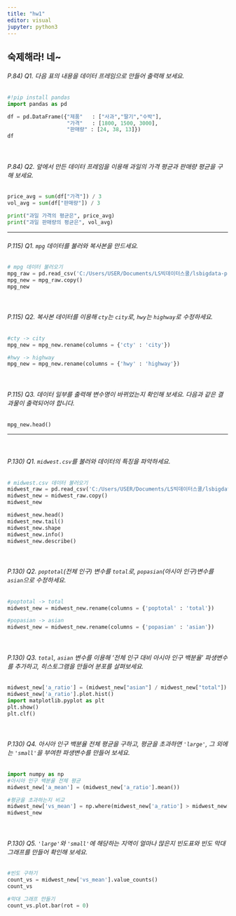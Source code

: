 ```yaml
---
title: "hw1"
editor: visual
jupyter: python3
---
```


## 숙제해라! 네~

###### P.84) Q1. 다음 표의 내용을 데이터 프레임으로 만들어 출력해 보세요.
```python
#!pip install pandas
import pandas as pd

df = pd.DataFrame({"제품"   : ["사과","딸기","수박"],
                   "가격"   : [1800, 1500, 3000],
                   "판매량" : [24, 38, 13]})
df

```
</br>

###### P.84) Q2. 앞에서 만든 데이터 프레임을 이용해 과일의 가격 평균과 판매량 평균을 구해 보세요.
```python
price_avg = sum(df["가격"]) / 3
vol_avg = sum(df["판매량"]) / 3

print("과일 가격의 평균은", price_avg)
print("과일 판매량의 평균은", vol_avg)
```
---

###### P.115) Q1. `mpg` 데이터를 불러와 복사본을 만드세요.
```python
# mpg 데이터 불러오기
mpg_raw = pd.read_csv('C:/Users/USER/Documents/LS빅데이터스쿨/lsbigdata-project1/data/mpg.csv')
mpg_new = mpg_raw.copy()
mpg_new
```

</br>

###### P.115) Q2. 복사본 데이터를 이용해 `cty`는 `city`로, `hwy`는 `highway`로 수정하세요.
```python
#cty -> city
mpg_new = mpg_new.rename(columns = {'cty' : 'city'})

#hwy -> highway
mpg_new = mpg_new.rename(columns = {'hwy' : 'highway'})
```
</br>

###### P.115) Q3. 데이터 일부를 출력해 변수명이 바뀌었는지 확인해 보세요. 다음과 같은 결과물이 출력되어야 합니다.
```python
mpg_new.head()
```
---
</br>

###### P.130) Q1. `midwest.csv`를 불러와 데이터의 특징을 파악하세요.
```python
# midwest.csv 데이터 불러오기
midwest_raw = pd.read_csv('C:/Users/USER/Documents/LS빅데이터스쿨/lsbigdata-project1/data/midwest.csv')
midwest_new = midwest_raw.copy()
midwest_new

midwest_new.head()
midwest_new.tail()
midwest_new.shape
midwest_new.info()
midwest_new.describe()
```
</br>

###### P.130) Q2. `poptotal`(전체 인구) 변수를 `total`로, `popasian`(아시아 인구)변수를 `asian`으로 수정하세요.
```python
#poptotal -> total
midwest_new = midwest_new.rename(columns = {'poptotal' : 'total'})

#popasian -> asian
midwest_new = midwest_new.rename(columns = {'popasian' : 'asian'})
```

</br>

###### P.130) Q3. `total`, `asian` 변수를 이용해 '전체 인구 대비 아시아 인구 백분율' 파생변수를 추가하고, 히스토그램을 만들어 분포를 살펴보세요.
```python
midwest_new['a_ratio'] = (midwest_new["asian"] / midwest_new["total"]) * 100
midwest_new['a_ratio'].plot.hist()
import matplotlib.pyplot as plt
plt.show()
plt.clf()
```

</br>

###### P.130) Q4. 아시아 인구 백분율 전체 평균을 구하고, 평균을 초과하면 `'large'`, 그 외에는 `'small'`을 부여한 파생변수를 만들어 보세요.
```python
import numpy as np
#아시아 인구 백분율 전체 평균
midwest_new['a_mean'] = (midwest_new['a_ratio'].mean())

#평균을 초과하는지 비교
midwest_new['vs_mean'] = np.where(midwest_new['a_ratio'] > midwest_new['a_mean'], 'large', 'small')
midwest_new
```

</br>

###### P.130) Q5. `'large'`와 `'small'`에 해당하는 지역이 얼마나 많은지 빈도표와 빈도 막대 그래프를 만들어 확인해 보세요.
```python
#빈도 구하기
count_vs = midwest_new['vs_mean'].value_counts()
count_vs

#막대 그래프 만들기
count_vs.plot.bar(rot = 0)
```

